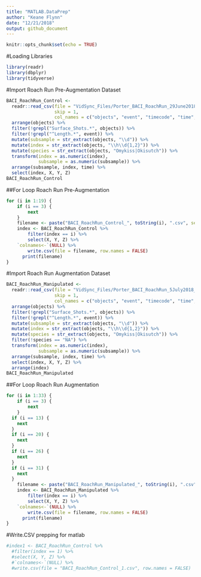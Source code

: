 ```yaml
---
title: "MATLAB.DataPrep"
author: "Keane Flynn"
date: "12/21/2018"
output: github_document
---
```


```r
knitr::opts_chunk$set(echo = TRUE)
```

#Loading Libraries
```r
library(readr)
library(dbplyr)
library(tidyverse)
```

#Import Roach Run Pre-Augmentation Dataset 
```r
BACI_RoachRun_Control <- 
  readr::read_csv(file = "VidSync_Files/Porter_BACI_RoachRun_29June2018_Part3.csv",
                  skip = 1,
                  col_names = c("objects", "event", "timecode", "time", "X", "Y", "Z", "pld_error", "projection_error", "nearest_camera_distance", "screen_coordinates")) %>%
  arrange(objects) %>%
  filter(!grepl("Surface_Shots.*", objects)) %>%
  filter(!grepl("^Length.*", event)) %>%
  mutate(subsample = str_extract(objects, "\\d")) %>%
  mutate(index = str_extract(objects, "\\h\\d{1,2}")) %>%
  mutate(species = str_extract(objects, "Omykiss|Okisutch")) %>%
  transform(index = as.numeric(index),
            subsample = as.numeric(subsample)) %>%
  arrange(subsample, index, time) %>%
  select(index, X, Y, Z)
BACI_RoachRun_Control
```

##For Loop Roach Run Pre-Augmentation
```r
for (i in 1:19) {
	if (i == 3) {
		next
	}
	filename <- paste("BACI_RoachRun_Control_", toString(i), ".csv", sep="")
	index <- BACI_RoachRun_Control %>%
		filter(index == i) %>%
		select(X, Y, Z) %>%
  	`colnames<-`(NULL) %>%
		write.csv(file = filename, row.names = FALSE) 
	  print(filename)
}
```

#Import Roach Run Augmentation Dataset 
```r
BACI_RoachRun_Manipulated <- 
  readr::read_csv(file = "VidSync_Files/Porter_BACI_RoachRun_5July2018_Part1.csv",
                  skip = 1,
                  col_names = c("objects", "event", "timecode", "time", "X", "Y", "Z", "pld_error", "projection_error", "nearest_camera_distance", "screen_coordinates")) %>%
  arrange(objects) %>%
  filter(!grepl("Surface_Shots.*", objects)) %>%
  filter(!grepl("^Length.*", event)) %>%
  mutate(subsample = str_extract(objects, "\\d")) %>%
  mutate(index = str_extract(objects, "\\h\\d{1,2}")) %>%
  mutate(species = str_extract(objects, "Omykiss|Okisutch")) %>%
  filter(!species == "NA") %>%
  transform(index = as.numeric(index),
            subsample = as.numeric(subsample)) %>%
  arrange(subsample, index, time) %>%
  select(index, X, Y, Z) %>%
  arrange(index)
BACI_RoachRun_Manipulated
```

##For Loop Roach Run Augmentation
```r
for (i in 1:33) {
	if (i == 3) {
		next
	}
  if (i == 13) {
    next
  }
  if (i == 20) {
    next
  }
  if (i == 26) {
    next
  }
  if (i == 31) {
    next
  }
	filename <- paste("BACI_RoachRun_Manipulated_", toString(i), ".csv", sep="")
	index <- BACI_RoachRun_Manipulated %>%
		filter(index == i) %>%
		select(X, Y, Z) %>%
  	`colnames<-`(NULL) %>%
		write.csv(file = filename, row.names = FALSE) 
	  print(filename)
}
```

#Write.CSV prepping for matlab
```r
#index1 <- BACI_RoachRun_Control %>%
  #filter(index == 1) %>%
  #select(X, Y, Z) %>%
  #`colnames<-`(NULL) %>%
  #write.csv(file = "BACI_RoachRun_Control_1.csv", row.names = FALSE)
```
